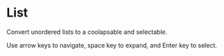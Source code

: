 

<style>{`
  .error.required ~ *::after {
    display: block;
    content: 'A list item selection is required';
    color: red;
  }
`}</style>

<Meta of={ListStories} />

# List 

Convert unordered lists to a coolapsable and selectable.

Use arrow keys to navigate, space key to expand, and Enter key to select.

<Canvas of={ListStories.Primary}/>

<Controls />